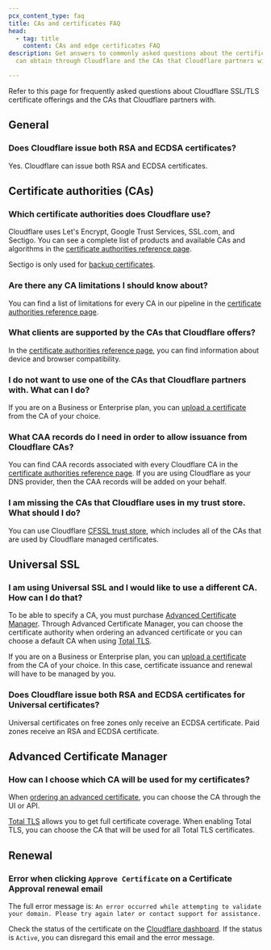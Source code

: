 ```yaml
---
pcx_content_type: faq
title: CAs and certificates FAQ
head:
  - tag: title
    content: CAs and edge certificates FAQ
description: Get answers to commonly asked questions about the certificates you
  can obtain through Cloudflare and the CAs that Cloudflare partners with.

---
```


Refer to this page for frequently asked questions about Cloudflare SSL/TLS certificate offerings and the CAs that Cloudflare partners with.

## General

### Does Cloudflare issue both RSA and ECDSA certificates?

Yes. Cloudflare can issue both RSA and ECDSA certificates.

## Certificate authorities (CAs)

### Which certificate authorities does Cloudflare use?

Cloudflare uses Let's Encrypt, Google Trust Services, SSL.com, and Sectigo. You can see a complete list of products and available CAs and algorithms in the [certificate authorities reference page](/ssl/reference/certificate-authorities/).

Sectigo is only used for [backup certificates](/ssl/edge-certificates/backup-certificates/).

### Are there any CA limitations I should know about?

You can find a list of limitations for every CA in our pipeline in the [certificate authorities reference page](/ssl/reference/certificate-authorities/).

### What clients are supported by the CAs that Cloudflare offers?

In the [certificate authorities reference page](/ssl/reference/certificate-authorities/), you can find information about device and browser compatibility.

### I do not want to use one of the CAs that Cloudflare partners with. What can I do?

If you are on a Business or Enterprise plan, you can [upload a certificate](/ssl/edge-certificates/custom-certificates/uploading/#upload-a-custom-certificate) from the CA of your choice.

### What CAA records do I need in order to allow issuance from Cloudflare CAs?

You can find CAA records associated with every Cloudflare CA in the [certificate authorities reference page](/ssl/reference/certificate-authorities/#caa-records). If you are using Cloudflare as your DNS provider, then the CAA records will be added on your behalf.

### I am missing the CAs that Cloudflare uses in my trust store. What should I do?

You can use Cloudflare [CFSSL trust store](https://github.com/cloudflare/cfssl_trust), which includes all of the CAs that are used by Cloudflare managed certificates.

## Universal SSL

### I am using Universal SSL and I would like to use a different CA. How can I do that?

To be able to specify a CA, you must purchase [Advanced Certificate Manager](/ssl/edge-certificates/advanced-certificate-manager/). Through Advanced Certificate Manager, you can choose the certificate authority when ordering an advanced certificate or you can choose a default CA when using [Total TLS](/ssl/edge-certificates/additional-options/total-tls/).

If you are on a Business or Enterprise plan, you can [upload a certificate](/ssl/edge-certificates/custom-certificates/uploading/#upload-a-custom-certificate) from the CA of your choice. In this case, certificate issuance and renewal will have to be managed by you.

### Does Cloudflare issue both RSA and ECDSA certificates for Universal certificates?

Universal certificates on free zones only receive an ECDSA certificate. Paid zones receive an RSA and ECDSA certificate.

## Advanced Certificate Manager

### How can I choose which CA will be used for my certificates?

When [ordering an advanced certificate](/ssl/edge-certificates/advanced-certificate-manager/manage-certificates/), you can choose the CA through the UI or API.

[Total TLS](/ssl/edge-certificates/additional-options/total-tls/) allows you to get full certificate coverage. When enabling Total TLS, you can choose the CA that will be used for all Total TLS certificates.

## Renewal

### Error when clicking `Approve Certificate` on a Certificate Approval renewal email

The full error message is: `An error occurred while attempting to validate your domain. Please try again later or contact support for assistance.`

Check the status of the certificate on the [Cloudflare dashboard](https://dash.cloudflare.com?to=/:account/:zone/ssl-tls). If the status is `Active`, you can disregard this email and the error message.
